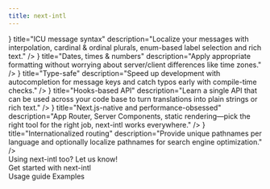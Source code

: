 ```yaml
---
title: next-intl
---
```



<div className="bg-slate-50 dark:bg-gray-900">

<Hero
  titleStrong="Internationalization for Next.js"
  titleRegular="that gets out of your way."
  description="Support multiple languages, with your app code becoming simpler instead of more complex."
  getStarted="Get started"
  viewExample="View an example"
  rscAnnouncement="Support for Server Components has arrived →"
/>
<PartnerBanner intro="Presented by" />

<Section
  title="Batteries included, minimalistic API"
  description="Internationalization (i18n) is an essential part of the user experience, therefore next‑intl gives you all the parts you need to get language nuances right."
>
  <div className="grid grid-cols-1 lg:grid-cols-2 gap-6 xl:gap-20">
    <FeaturePanel
      code={<CodeSnippets.icu />}
      title="ICU message syntax"
      description="Localize your messages with interpolation, cardinal & ordinal plurals, enum-based label selection and rich text."
    />
    <FeaturePanel
      code={<CodeSnippets.datesTimesNumbers />}
      title="Dates, times & numbers"
      description="Apply appropriate formatting without worrying about server/client differences like time zones."
    />
    <FeaturePanel
      code={<CodeSnippets.typeSafe />}
      title="Type-safe"
      description="Speed up development with autocompletion for message keys and catch typos early with compile-time checks."
    />
    <FeaturePanel
      code={<CodeSnippets.hooks />}
      title="Hooks-based API"
      description="Learn a single API that can be used across your code base to turn translations into plain strings or rich text."
    />
    <FeaturePanel
      code={<CodeSnippets.buildOutput />}
      title="Next.js-native and performance-obsessed"
      description="App Router, Server Components, static rendering—pick the right tool for the right job, next-intl works everywhere."
    />
    <FeaturePanel
      code={<CodeSnippets.routing />}
      title="Internationalized routing"
      description="Provide unique pathnames per language and optionally localize pathnames for search engine optimization."
    />
  </div>
</Section>
<Section title="Trusted by the Next.js community" description="Powering localized web experiences from marketing sites to e-commerce portals and sophisticated apps, next-intl ensures your users will be as happy as the developers building them.">
  <div className="grid grid-cols-1 lg:grid-cols-3 gap-6 lg:gap-20">
    <UserTestimonial
      featured
      userName="Kieran McHugh"
      position="Founder & CEO of Daybridge"
      quote="We were initially worried that adding support for multiple languages to our app would add overwhelming complexity, but next-intl genuinely made the process so much smoother than we expected. We've been able to build a calendar that can feel like home for millions more people around the world."
      portraitUrl="/user-kieran-mchugh.jpg"
      href="https://www.daybridge.com"
      bgUrlBright="/testimonial-bg-daybridge-bright.png"
      bgUrlDark="/testimonial-bg-daybridge-dark.png"
      blendModeDark="multiply"
      linkTitle="Daybridge"
      linkSubtitle="Calendar app"
    />
    <UserTestimonial
      userName="Cali Castle"
      position="Founder & CEO of Zolplay"
      quote="I think next-intl should become a Next.js first-class citizen at some point, it’s just brilliant and simple to use."
      portraitUrl="/user-cali-castle.png"
      href="https://zolplay.com"
      linkTitle="Zolplay"
      linkSubtitle="Software development company"
    />
    <UserTestimonial
      userName="Colin Sidoti"
      position="Co-founder & CEO of Clerk"
      quote="Interop with next-intl was a design requirement."
      portraitUrl="/user-colin-sidoti.jpg"
      href="https://clerk.com/"
      linkTitle="Clerk"
      linkSubtitle="User management for Next.js"
    />
    <UserTestimonial
      userName="Lachlan Campbell"
      position="Web designer-developer at Watershed"
      featured
      quote="We're using next-intl on watershed.com! It's running entirely on App Router, using the Client Components version."
      portraitUrl="/user-lachlan-campbell.jpeg"
      href="https://watershed.com/"
      linkTitle="Watershed"
      linkSubtitle="Enterprise climate platform"
      blendModeDark="multiply"
      bgUrlBright="/testimonial-bg-watershed-bright.png"
      bgUrlDark="/testimonial-bg-watershed-dark.png"
    />
    <UserTestimonial
      className="lg:-mt-16"
      userName="Alvar Lagerlöf"
      position="Senior Frontend Developer at Motatos"
      quote="It's a great tool. We're using it now for our App Router rollout."
      portraitUrl="/user-alvar-lagerlof.jpeg"
      href="https://www.motatos.com/"
      linkTitle="Motatos"
      linkSubtitle="Grocery e-commerce"
    />
    <UserTestimonial
      className="lg:-mt-16"
      userName="Jökull Solberg"
      position="CTO of Trip to Japan"
      quote="Amazing work on this library, launching our site today."
      portraitUrl="/user-jokull-solberg.jpeg"
      href="https://www.triptojapan.com/"
      linkTitle="Trip to Japan"
      linkSubtitle="Booking platform"
    />
  </div>
  <div className="mt-10 lg:mt-24 text-sm lg:ml-6 text-slate-600 dark:text-slate-400">
    Using next-intl too? <Link target="_blank" href="https://github.com/amannn/next-intl/issues/138">Let us know!</Link>
  </div>
</Section>
<div className="pb-20 lg:pb-40 text-center">
  <div className="py-20 lg:py-40">
    <LinkButton href="/docs/getting-started">Get started with next-intl</LinkButton>
    <div className="flex gap-6 mt-8 justify-center">
      <Link href="/docs/usage">Usage guide</Link>
      <Link href="/examples">Examples</Link>
    </div>
  </div>
</div>
</div>
